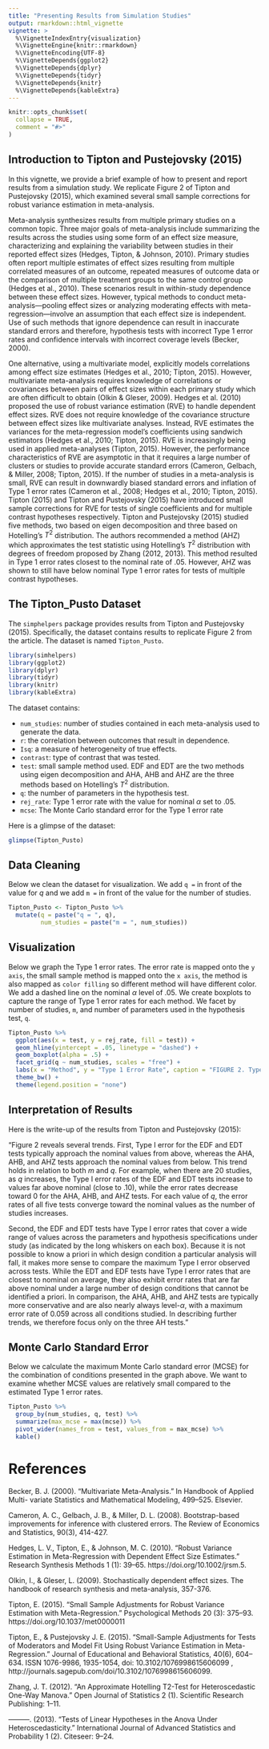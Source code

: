 ```yaml
---
title: "Presenting Results from Simulation Studies"
output: rmarkdown::html_vignette
vignette: >
  %\VignetteIndexEntry{visualization}
  %\VignetteEngine{knitr::rmarkdown}
  %\VignetteEncoding{UTF-8}
  %\VignetteDepends{ggplot2}
  %\VignetteDepends{dplyr}
  %\VignetteDepends{tidyr}
  %\VignetteDepends{knitr}
  %\VignetteDepends{kableExtra}
---
```


```r
knitr::opts_chunk$set(
  collapse = TRUE,
  comment = "#>"
)
```

## Introduction to Tipton and Pustejovsky (2015)

In this vignette, we provide a brief example of how to present and report results from a simulation study. We replicate Figure 2 of Tipton and Pustejovsky (2015), which examined several small sample corrections for robust variance estimation in meta-analysis. 

Meta-analysis synthesizes results from multiple primary studies on a common topic. Three major goals of meta-analysis include summarizing the results across the studies using some form of an effect size measure, characterizing and explaining the variability between studies in their reported effect sizes (Hedges, Tipton, & Johnson, 2010). Primary studies often report multiple estimates of effect sizes resulting from multiple correlated measures of an outcome, repeated measures of outcome data or the comparison of multiple treatment groups to the same control group (Hedges et al., 2010). These scenarios result in within-study dependence between these effect sizes. However, typical methods to conduct meta-analysis—pooling effect sizes or analyzing moderating effects with meta-regression—involve an assumption that each effect size is independent. Use of such methods that ignore dependence can result in inaccurate standard errors and therefore, hypothesis tests with incorrect Type 1 error rates and confidence intervals with incorrect coverage levels (Becker, 2000). 

One alternative, using a multivariate model, explicitly models correlations among effect size estimates (Hedges et al., 2010; Tipton, 2015). However, multivariate meta-analysis requires knowledge of correlations or covariances between pairs of effect sizes within each primary study which are often difficult to obtain (Olkin & Gleser, 2009). Hedges et al. (2010) proposed the use of robust variance estimation (RVE) to handle dependent effect sizes. RVE does not require knowledge of the covariance structure between effect sizes like multivariate analyses. Instead, RVE estimates the variances for the meta-regression model’s coefficients using sandwich estimators (Hedges et al., 2010; Tipton, 2015). RVE is increasingly being used in applied meta-analyses (Tipton, 2015). However, the performance characteristics of RVE are asymptotic in that it requires a large number of clusters or studies to provide accurate standard errors (Cameron, Gelbach, & Miller, 2008; Tipton, 2015). If the number of studies in a meta-analysis is small, RVE can result in downwardly biased standard errors and inflation of Type 1 error rates (Cameron et al., 2008; Hedges et al., 2010; Tipton, 2015). Tipton (2015) and Tipton and Pustejovsky (2015) have introduced small sample corrections for RVE for tests of single coefficients and for multiple contrast hypotheses respectively. Tipton and Pustejovsky (2015) studied five methods, two based on eigen decomposition and three based on Hotelling’s $T^2$ distribution. The authors recommended a method (AHZ) which approximates the test statistic using Hotelling’s $T^2$  distribution with degrees of freedom proposed by Zhang (2012, 2013). This method resulted in Type 1 error rates closest to the nominal rate of .05. However, AHZ was shown to still have below nominal Type 1 error rates for tests of multiple contrast hypotheses.

## The Tipton_Pusto Dataset

The `simphelpers` package provides results from Tipton and Pustejovsky (2015). Specifically, the dataset contains results to replicate Figure 2 from the article. The dataset is named `Tipton_Pusto`. 


```r
library(simhelpers)
library(ggplot2)
library(dplyr)
library(tidyr)
library(knitr)
library(kableExtra)
```


The dataset contains:

  - `num_studies`: number of studies contained in each meta-analysis used to generate the data.
  - `r`: the correlation between outcomes that result in dependence.
  - `Isq`: a measure of heterogeneity of true effects. 
  - `contrast`: type of contrast that was tested.
  - `test`: small sample method used. EDF and EDT are the two methods using eigen decomposition and AHA, AHB and AHZ are the three methods based on Hotelling’s $T^2$ distribution.
  - `q`: the number of parameters in the hypothesis test.
  - `rej_rate`: Type 1 error rate with the value for nominal $\alpha$ set to .05.
  - `mcse`: The Monte Carlo standard error for the Type 1 error rate
  
Here is a glimpse of the dataset: 

```r
glimpse(Tipton_Pusto)
```

## Data Cleaning

Below we clean the dataset for visualization. We add `q = ` in front of the value for $q$ and we add `m = ` in front of the value for the number of studies. 

```r
Tipton_Pusto <- Tipton_Pusto %>%
  mutate(q = paste("q = ", q),
         num_studies = paste("m = ", num_studies))
```


## Visualization 

Below we graph the Type 1 error rates. The error rate is mapped onto the `y axis`, the small sample method is mapped onto the `x axis`, the method is also mapped as `color filling` so different method will have different color. We add a dashed line on the nominal $\alpha$ level of .05. We create boxplots to capture the range of Type 1 error rates for each method. We facet by number of studies, `m`, and number of parameters used in the hypothesis test, `q`.

```r
Tipton_Pusto %>%
  ggplot(aes(x = test, y = rej_rate, fill = test)) + 
  geom_hline(yintercept = .05, linetype = "dashed") + 
  geom_boxplot(alpha = .5) + 
  facet_grid(q ~ num_studies, scales = "free") + 
  labs(x = "Method", y = "Type 1 Error Rate", caption = "FIGURE 2. Type I error for alpha of .05 of five alternative tests. Solid lines indicate the nominal alpha level") + 
  theme_bw() +
  theme(legend.position = "none")
```

## Interpretation of Results

Here is the write-up of the results from Tipton and Pustejovsky (2015):

"Figure 2 reveals several trends. First, Type I error for the EDF and EDT tests typically approach the nominal values from above, whereas the AHA, AHB, and AHZ tests approach the nominal values from below. This trend holds in relation to both $m$ and $q$. For example, when there are 20 studies, as $q$ increases, the Type I error rates of the EDF and EDT tests increase to values far above nominal (close to .10), while the error rates decrease toward 0 for the AHA, AHB, and AHZ tests. For each value of $q$, the error rates of all five tests converge toward the nominal values as the number of studies increases.

Second, the EDF and EDT tests have Type I error rates that cover a wide range of values across the parameters and hypothesis specifications under study (as indicated by the long whiskers on each box). Because it is not possible to know a priori in which design condition a particular analysis will fall, it makes more sense to compare the maximum Type I error observed across tests. While the EDT and EDF tests have Type I error rates that are closest to nominal on average, they also exhibit error rates that are far above nominal under a large number of design conditions that cannot be identified a priori. In comparison, the AHA, AHB, and AHZ tests are typically more conservative and are also nearly always level-$\alpha$, with a maximum error rate of 0.059 across all conditions studied. In describing further trends, we therefore focus only on the three AH tests."


## Monte Carlo Standard Error

Below we calculate the maximum Monte Carlo standard error (MCSE) for the combination of conditions presented in the graph above. We want to examine whether MCSE values are relatively small compared to the estimated Type 1 error rates. 

```r
Tipton_Pusto %>%
  group_by(num_studies, q, test) %>%
  summarize(max_mcse = max(mcse)) %>%
  pivot_wider(names_from = test, values_from = max_mcse) %>%
  kable()
```


# References

Becker, B. J. (2000). “Multivariate Meta-Analysis.” In Handbook of Applied Multi-
variate Statistics and Mathematical Modeling, 499–525. Elsevier.

Cameron, A. C., Gelbach, J. B., & Miller, D. L. (2008). Bootstrap-based improvements for inference with clustered errors. The Review of Economics and Statistics, 90(3), 414-427.

Hedges, L. V., Tipton, E., & Johnson, M. C. (2010). “Robust Variance Estimation in Meta-Regression with Dependent Effect Size Estimates.” Research Synthesis Methods 1 (1): 39–65. https://doi.org/10.1002/jrsm.5.

Olkin, I., & Gleser, L. (2009). Stochastically dependent effect sizes. The handbook of research synthesis and meta-analysis, 357-376.

Tipton, E. (2015). “Small Sample Adjustments for Robust Variance Estimation with Meta-Regression.” Psychological Methods 20 (3): 375–93. https://doi.org/10.1037/met0000011

Tipton, E., & Pustejovsky J. E. (2015). “Small-Sample Adjustments for Tests of Moderators and Model Fit Using Robust Variance Estimation in Meta-Regression.” Journal of Educational and Behavioral Statistics, 40(6), 604--634. ISSN 1076-9986, 1935-1054, doi: 10.3102/1076998615606099 , http://journals.sagepub.com/doi/10.3102/1076998615606099.

Zhang, J. T. (2012). “An Approximate Hotelling T2-Test for Heteroscedastic One-Way Manova.” Open Journal of Statistics 2 (1). Scientific Research Publishing: 1–11.

———. (2013). “Tests of Linear Hypotheses in the Anova Under Heteroscedasticity.” International Journal of Advanced Statistics and Probability 1 (2). Citeseer: 9–24.


